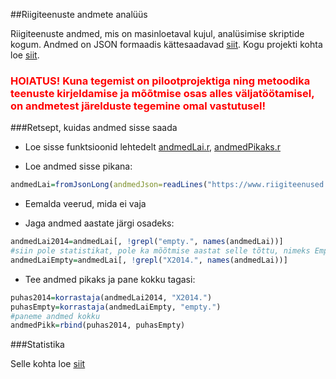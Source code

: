 ##Riigiteenuste andmete analüüs

Riigiteenuste andmed, mis on masinloetaval kujul, analüsimise skriptide kogum. Andmed on JSON formaadis kättesaadavad [siit](https://www.riigiteenused.ee/api/et/all "https://www.riigiteenused.ee/api/et/all"). Kogu projekti kohta loe [siit](https://github.com/MKM-ITAO/riigiteenused "https://github.com/MKM-ITAO/riigiteenused").

### <span style="color:red">HOIATUS! Kuna tegemist on pilootprojektiga ning metoodika teenuste kirjeldamise ja mõõtmise osas alles väljatöötamisel, on andmetest järelduste tegemine omal vastutusel!</span>

###Retsept, kuidas andmed sisse saada

- Loe sisse funktsioonid lehtedelt [andmedLai.r](https://github.com/RRisto/Riigteenuste_analyys/blob/master/andmedLai.R "https://github.com/RRisto/Riigteenuste_analyys/blob/master/andmedLai.R"), [andmedPikaks.r](https://github.com/RRisto/Riigteenuste_analyys/blob/master/andmedPikaks.R "https://github.com/RRisto/Riigteenuste_analyys/blob/master/andmedPikaks.R")

- Loe andmed sisse pikana:
```r
andmedLai=fromJsonLong(andmedJson=readLines("https://www.riigiteenused.ee/api/et/all"))

```

- Eemalda veerud, mida ei vaja

- Jaga andmed aastate järgi osadeks:

```r
andmedLai2014=andmedLai[, !grepl("empty.", names(andmedLai))]
#siin pole statistikat, pole ka mõõtmise aastat selle tõttu, nimeks Empty
andmedLaiEmpty=andmedLai[, !grepl("X2014.", names(andmedLai))]

```

- Tee andmed pikaks ja pane kokku tagasi:

```r
puhas2014=korrastaja(andmedLai2014, "X2014.")
puhasEmpty=korrastaja(andmedLaiEmpty, "empty.")
#paneme andmed kokku
andmedPikk=rbind(puhas2014, puhasEmpty)

```

###Statistika

Selle kohta loe [siit](https://htmlpreview.github.io/?https://github.com/RRisto/Riigteenuste_analyys/blob/master/Statistika/statistika.html "https://htmlpreview.github.io/?https://github.com/RRisto/Riigteenuste_analyys/blob/master/Statistika/statistika.html")